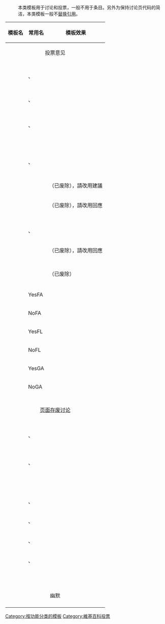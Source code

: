 <noinclude>{{pp-template|small=yes}}</noinclude>{{catnav|頁面分類|維基百科模板|按功能分类的模板}}

:本类模板用于讨论和投票，一般不用于条目。另外为保持讨论页代码的简洁，本类模板一般不[[Help:替换引用|替换引用]]。

{| class="wikitable" border="1"
|-
! 模板名
! 常用名
! 模板效果
|-
! colspan=3 align="center" | 投票意见
|-
| {{tl|Agree}}
| {{tl|同意}}
| {{Agree}}
|-
|
| {{tl|有條件同意}}
| {{有條件同意}}
|-
| {{tl|Approve}}
| {{tl|赞同}}、{{tl|赞成}}
| {{Approve}}
|-
| {{tl|Strong support}}
| {{tl|強烈支持}}
| {{強烈支持}}
|-
| {{tl|Support}}
| {{tl|支持}}
| {{Support}}
|-
| {{tl|Weak support}}
| {{tl|比較支持}}、{{tl|弱支持}}
| {{比較支持}}
|-
| 
| {{tl|有條件支持}}
| {{有條件支持}}
|-
| {{tl|Compromise}}
| {{tl|妥協}}
| {{妥協}}
|-
| {{tl|Neutral}}
| {{tl|中立}}
| {{Neutral}}
|-
| {{tl|Weak oppose}}
| {{tl|比較反對}}、{{tl|弱反對}}
| {{比較反對}}
|-
| {{tl|Oppose}}
| {{tl|反对}}
| {{Oppose}}
|-
| {{tl|Strong oppose}}
| {{tl|強烈反對}}
| {{強烈反對}}
|- 
| {{tl|Objection}}
| {{tl|異議}}
| {{Objection}}
|- 
| {{tl|Protest}}
| {{tl|抗议}}
| {{抗议}}
|-
|-
| {{tl|Comment}}
| {{tl|意见}}
| {{Comment}}
|-
| {{tl|Not entirely convinced}}
| {{tl|有保留}}
| {{Not entirely convinced}}
|-
| {{tl|Suggestion}}
| {{tl|建议}}
| {{建议}}
|-
| {{tl|Reply}}
| {{tl|回应}}
| {{Reply}}
|-
| {{tl|Remind}}
| {{tl|提醒}}、{{tl|呼籲}}
| {{Remind}}
|-
| {{tl|Declare}}
| {{tl|聲明}}
| {{聲明}}
|-
| {{tl|Attention needed}}
| {{tl|注意}}
| {{注意}}
|-style="text-decoration: line-through; color: grey"
| {{tnull|Change}}
| {{tnull|更改}}
| （已废除），請改用建議
|-style="text-decoration: line-through; color: grey"
| {{tnull|Controvert}}
| {{tnull|反駁}}
| （已废除），請改用回應
|-
| 
| {{t1|補充}}
| {{補充}}
|-
| 
| {{t1|修正}}
| {{修正}}
|-
| {{tl|Help needed}}
| {{tl|求助}}
| {{Help needed}}
|-
|{{tl|Question}}
|{{tl|疑问}}、{{tl|问题}}
|{{疑问}}
|-style="text-decoration: line-through; color: grey"
| {{tnull|Answer}}
| {{tnull|解答}}
| （已废除），請改用回應
|-
|{{tl|Ditto}}
|{{tl|同上}}
|{{Ditto}}
|-
|{{tl|Not vote}}
|{{tl|這不是投票}}
|{{Notvote}}
|- style="text-decoration: line-through; color: grey"
|{{tnull|Not voting}}
|{{tnull|不参与投票}}
|（已废除）
|-
|{{tl|Warn}}
|{{tl|警告}}
|{{警告}}
|-
|{{tl|YesFA}}
|YesFA
|{{YesFA}}
|-
|{{tl|NoFA}}
|NoFA
|{{NoFA}}
|-
|{{tl|YesFL}}
|YesFL
|{{YesFL}}
|-
|{{tl|NoFL}}
|NoFL
|{{NoFL}}
|-
|{{tl|YesGA}}
|YesGA
|{{YesGA}}
|-
|{{tl|NoGA}}
|NoGA
|{{NoGA}}
|-
|{{tl|tick}}
|{{tl|Y}}
|{{tick}}
|-
|{{tl|cross}}
|{{tl|N}}
|{{N}}
|-
! colspan=3 align="center" | [[WP:页面存废讨论|页面存废讨论]]
|-
| {{tl|Vk}}
| {{tl|保留}}
| {{Vk}}
|-
| {{tl|Vsk}}
| {{tl|快速保留}}
| {{Vsk}}
|-
| {{tl|Vtk}}
| {{tl|暫時保留}}
| {{Vtk}}
|-
| {{tl|Weak keep}}
| {{tl|傾向保留}}、{{tl|偏向保留}}
| {{Weak keep}}
|-
| {{tl|Saved}}
| {{tl|已改善}}
| {{已改善}}
|-
| 
| {{tl|改善中}}
| {{改善中}}
|-
| {{tl|Vd}}
| {{tl|删除}}
| {{Vd}}
|-
| {{tl|Vsd}}
| {{tl|快速删除}}
| {{Vsd}}
|-
| {{tl|Weak delete}}
| {{tl|傾向刪除}}、{{tl|偏向刪除}}
| {{Weak delete}}
|-
| {{tl|Vtd}}
| {{tl|暫時刪除}}
| {{暫時刪除}}
|-
| {{tl|Vrd}}
| {{tl|刪除修訂版本}}
| {{Vrd}}
|-
| {{tl|Vn}}
| {{tl|刪後重建}}
| {{Vn}}
|-
| {{t1|Vtn}}
| {{t1|到時重建}}
| {{Vtn}}
|-
| {{tl|Vdn}}
| {{tl|除名}}
| {{Vdn}}
|-
| {{tl|Vm}}
| {{tl|合并}}
| {{Vm}}
|-
| {{tl|Vmp}}
| {{tl|移动}}
| {{Vmp}}
|-
| {{tl|Vmu}}
| {{tl|移动到用户页}}
| {{Vmu}}
|-
| {{tl|Vr}}
| {{tl|重定向}}
| {{Vr}}
|-
| {{tl|Vdab}}
| {{tl|改為消歧義}}
| {{改為消歧義}}
|-
| {{tl|Vmb}}
| {{tl|迁移到教科书}}、{{tl|移动到教科书}}
| {{Vmb}}
|-
| {{tl|Vmq}}
| {{tl|迁移到语录}}、{{tl|移动到语录}}
| {{Vmq}}
|-
| {{tl|Vms}}
| {{tl|迁移到文库}}、{{tl|移动到文库}}
| {{Vms}}
|-
| {{tl|Vmd}}
| {{tl|迁移到词典}}、{{tl|移动到词典}}
| {{Vmd}}
|-
| {{tl|Vmc}}
| {{tl|迁移到共享}}
| {{Vmc}}
|-
| {{tl|Vmv}}
| {{tl|迁移到学院}}
| {{Vmv}}
|-
| {{tl|Vmvoy}}
| {{tl|迁移到导游}}
| {{Vmvoy}}
|-
| {{tl|Vnp}}
| {{tl|新方案}}
| {{Vnp}}
|-
| {{tl|All}}
| {{tl|總結}}
| {{All}}
|-
| {{tl|Divide}}
| {{tl|分離}}
| {{分離}}
|-
| {{tl|Noconsensus}}
| {{tl|無共識}}
| {{Noconsensus}}
|-
| {{tl|题外话}}
| {{N/A}}
| {{题外话}}
|-
! colspan=3 align="center" |幽默
|-
| {{tl|溫馨提示}}
| {{N/A}}
| {{溫馨提示}}
|}

[[Category:按功能分类的模板|Category:按功能分类的模板]]
[[Category:維基百科投票|Category:維基百科投票]]